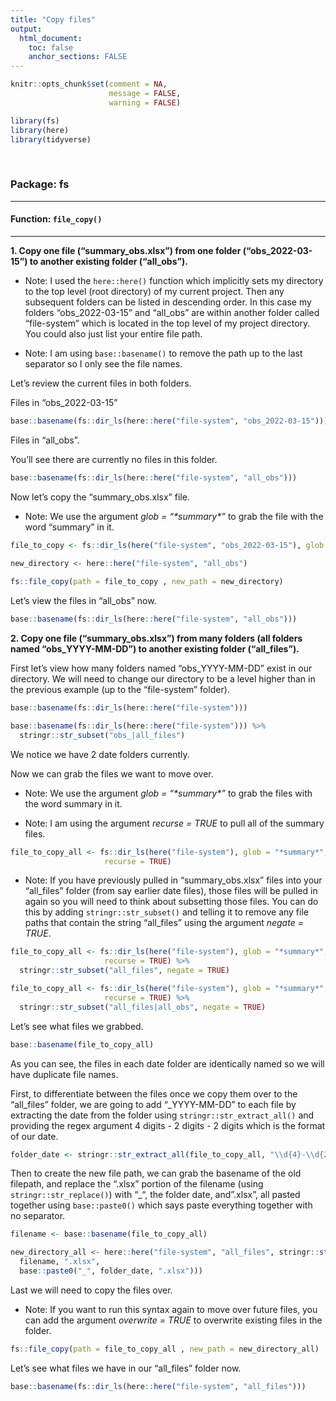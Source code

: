 ```yaml
---
title: "Copy files"
output: 
  html_document:
    toc: false
    anchor_sections: FALSE
---
```


```r
knitr::opts_chunk$set(comment = NA,
                      message = FALSE,
                      warning = FALSE)

library(fs)
library(here)
library(tidyverse)
```

<br>

### Package: fs

---

#### Function: `file_copy()`

---

**1\. Copy one file ("summary_obs.xlsx") from one folder ("obs_2022-03-15") to another existing folder ("all_obs").**

* Note: I used the `here::here()` function which implicitly sets my directory to the top level (root directory) of my current project. Then any subsequent folders can be listed in descending order. In this case my folders "obs_2022-03-15" and "all_obs" are within another folder called "file-system" which is located in the top level of my project directory. You could also just list your entire file path.

* Note: I am using `base::basename()` to remove the path up to the last separator so I only see the file names.

Let's review the current files in both folders. 

Files in "obs_2022-03-15"

```r

base::basename(fs::dir_ls(here::here("file-system", "obs_2022-03-15")))

```

Files in "all_obs". 

You'll see there are currently no files in this folder.

```r

base::basename(fs::dir_ls(here::here("file-system", "all_obs")))

```


Now let's copy the "summary_obs.xlsx" file. 

* Note: We use the argument *glob = "\*summary\*"* to grab the file with the word "summary" in it.

```r

file_to_copy <- fs::dir_ls(here("file-system", "obs_2022-03-15"), glob = "*summary*")

new_directory <- here::here("file-system", "all_obs")
    
fs::file_copy(path = file_to_copy , new_path = new_directory)

```

Let's view the files in "all_obs" now.

```r

base::basename(fs::dir_ls(here::here("file-system", "all_obs")))

```



**2\. Copy one file ("summary_obs.xlsx") from many folders (all folders named "obs_YYYY-MM-DD") to another existing folder ("all_files").**

First let's view how many folders named "obs_YYYY-MM-DD" exist in our directory. We will need to change our directory to be a level higher than in the previous example (up to the "file-system" folder). 

```r

base::basename(fs::dir_ls(here::here("file-system")))

```

```r

base::basename(fs::dir_ls(here::here("file-system"))) %>%
  stringr::str_subset("obs_|all_files") 

```


We notice we have 2 date folders currently. 

Now we can grab the files we want to move over.

* Note: We use the argument *glob = "\*summary\*"* to grab the files with the word summary in it.

* Note: I am using the argument *recurse = TRUE* to pull all of the summary files.

```r

file_to_copy_all <- fs::dir_ls(here("file-system"), glob = "*summary*",
                     recurse = TRUE)
```

* Note: If you have previously pulled in "summary_obs.xlsx" files into your "all_files" folder (from say earlier date files), those files will be pulled in again so you will need to think about subsetting those files. You can do this by adding `stringr::str_subset()` and telling it to remove any file paths that contain the string "all_files" using the argument *negate = TRUE*.

```r

file_to_copy_all <- fs::dir_ls(here("file-system"), glob = "*summary*",
                     recurse = TRUE) %>%
  stringr::str_subset("all_files", negate = TRUE)

```

```r

file_to_copy_all <- fs::dir_ls(here("file-system"), glob = "*summary*",
                     recurse = TRUE) %>%
  stringr::str_subset("all_files|all_obs", negate = TRUE)

```


Let's see what files we grabbed.

```r

base::basename(file_to_copy_all)

```


As you can see, the files in each date folder are identically named so we will have duplicate file names. 

First, to differentiate between the files once we copy them over to the "all_files" folder, we are going to add "_YYYY-MM-DD" to each file by extracting the date from the folder using `stringr::str_extract_all()` and providing the regex argument 4 digits - 2 digits - 2 digits which is the format of our date.


```r

folder_date <- stringr::str_extract_all(file_to_copy_all, "\\d{4}-\\d{2}-\\d{2}")


```

Then to create the new file path, we can grab the basename of the old filepath, and replace the ".xlsx" portion of the filename (using `stringr::str_replace()`) with "_", the folder date, and ".xlsx", all pasted together using `base::paste0()` which says paste everything together with no separator. 

```r

filename <- base::basename(file_to_copy_all)

new_directory_all <- here::here("file-system", "all_files", stringr::str_replace(
  filename, ".xlsx", 
  base::paste0("_", folder_date, ".xlsx")))

```


Last we will need to copy the files over.

* Note: If you want to run this syntax again to move over future files, you can add the argument *overwrite = TRUE* to overwrite existing files in the folder.

```r

fs::file_copy(path = file_to_copy_all , new_path = new_directory_all)

```


Let's see what files we have in our "all_files" folder now.

```r

base::basename(fs::dir_ls(here::here("file-system", "all_files")))

```

